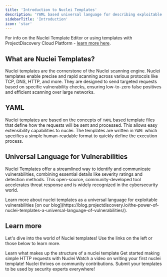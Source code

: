 ```yaml
---
title: 'Introduction to Nuclei Templates'
description: 'YAML based universal language for describing exploitable vulnerabilities'
sidebarTitle: 'Introduction'
icon: 'star'
---
```

<Tip>For info on the Nuclei Template Editor or using templates with ProjectDiscovery Cloud Platform - [learn more here](/cloud/editor/overview).</Tip> 

## What are Nuclei Templates?
Nuclei templates are the cornerstone of the Nuclei scanning engine. Nuclei templates enable precise and rapid scanning across various protocols like TCP, DNS, HTTP, and more. They are designed to send targeted requests based on specific vulnerability checks, ensuring low-to-zero false positives and efficient scanning over large networks.

## YAML
Nuclei templates are based on the concepts of `YAML` based template files that define how the requests will be sent and processed. This allows easy extensibility capabilities to nuclei. The templates are written in `YAML` which specifies a simple human-readable format to quickly define the execution process.

## Universal Language for Vulnerabilities
Nuclei Templates offer a streamlined way to identify and communicate vulnerabilities, combining essential details like severity ratings and detection methods. This open-source, community-developed tool accelerates threat response and is widely recognized in the cybersecurity world.

<Tip>
Learn more about nuclei templates as a universal language for exploitable vulnerabilities [on our blog](https://blog.projectdiscovery.io/the-power-of-nuclei-templates-a-universal-language-of-vulnerabilities/).
</Tip>

## Learn more
Let's dive into the world of Nuclei templates! Use the links on the left or those below to learn more.

<CardGroup cols={2}>
  <Card
    title="Structure"
    icon="table-tree"
    iconType="regular"
   href="/templates/structure"
  >
    Learn what makes up the structure of a nuclei template
  </Card>
  <Card
    title="Basic HTTP"
    icon="globe"
    iconType="solid"
    href="/templates/protocols/http/basic-http"
  >
    Get started making simple HTTP requests with Nuclei
  </Card>
  <Card
    title="Writing your first template"
    icon="video"
    iconType="solid"
    href="https://www.youtube.com/watch?v=nFXygQdtjyw"
  >
    Watch a video on writing your first nuclei template!
  </Card>
  <Card
    title="Contributing"
    icon="github"
    iconType="solid"
    href="https://github.com/projectdiscovery"
  >
    Nuclei thrives on community contributions. Submit your templates to be used by security experts everywhere!
  </Card>
</CardGroup>
